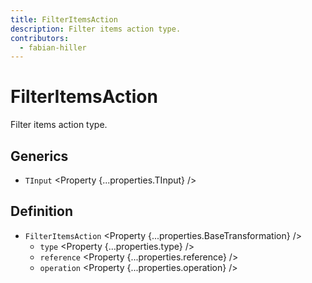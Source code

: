 ```yaml
---
title: FilterItemsAction
description: Filter items action type.
contributors:
  - fabian-hiller
---
```



# FilterItemsAction

Filter items action type.

## Generics

- `TInput` <Property {...properties.TInput} />

## Definition

- `FilterItemsAction` <Property {...properties.BaseTransformation} />
  - `type` <Property {...properties.type} />
  - `reference` <Property {...properties.reference} />
  - `operation` <Property {...properties.operation} />
